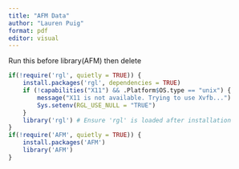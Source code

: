 ```yaml
---
title: "AFM Data"
author: "Lauren Puig"
format: pdf
editor: visual
---
```


Run this before library(AFM) then delete

```r
if(!require('rgl', quietly = TRUE)) {
    install.packages('rgl', dependencies = TRUE)
    if (!capabilities("X11") && .Platform$OS.type == "unix") {
        message("X11 is not available. Trying to use Xvfb...")
        Sys.setenv(RGL_USE_NULL = "TRUE")
    }
    library('rgl') # Ensure 'rgl' is loaded after installation
}
if(!require('AFM', quietly = TRUE)) {
    install.packages('AFM')
    library('AFM')
}
```
